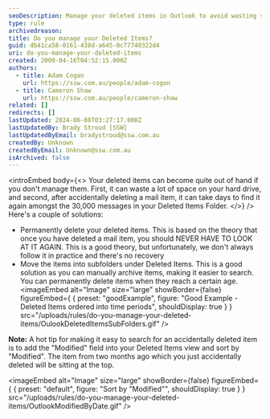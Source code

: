 ```yaml
---
seoDescription: Manage your deleted items in Outlook to avoid wasting space and time searching through thousands of messages.
type: rule
archivedreason:
title: Do you manage your Deleted Items?
guid: db41ca58-0161-438d-a645-0c77740322d4
uri: do-you-manage-your-deleted-items
created: 2009-04-16T04:52:15.000Z
authors:
  - title: Adam Cogan
    url: https://ssw.com.au/people/adam-cogan
  - title: Cameron Shaw
    url: https://ssw.com.au/people/cameron-shaw
related: []
redirects: []
lastUpdated: 2024-06-08T03:27:17.000Z
lastUpdatedBy: Brady Stroud [SSW]
lastUpdatedByEmail: bradystroud@ssw.com.au
createdBy: Unknown
createdByEmail: Unknown@ssw.com.au
isArchived: false
---
```


<introEmbed
  body={<>
Your deleted items can become quite out of hand if you don't manage them. First, it can waste a lot of space on your hard drive, and second, after accidentally deleting a mail item, it can take days to find it again amongst the 30,000 messages in your Deleted Items Folder.
  </>}
/>
Here's a couple of solutions:

- Permanently delete your deleted items. This is based on the theory that once you have deleted a mail item, you should NEVER HAVE TO LOOK AT IT AGAIN. This is a good theory, but unfortunately, we don't always follow it in practice and there's no recovery
- Move the items into subfolders under Deleted Items. This is a good solution as you can manually archive items, making it easier to search. You can permanently delete items when they reach a certain age.
<imageEmbed
  alt="Image"
  size="large"
  showBorder={false}
  figureEmbed={ {
    preset: "goodExample",
    figure: "Good Example - Deleted Items ordered into time periods",
    shouldDisplay: true
  } }
  src="/uploads/rules/do-you-manage-your-deleted-items/OulookDeletedItemsSubFolders.gif"
/>

**Note:** A hot tip for making it easy to search for an accidentally deleted item is to add the "Modified" field into your Deleted Items view and sort by "Modified". The item from two months ago which you just accidentally deleted will be sitting at the top.


<imageEmbed
  alt="Image"
  size="large"
  showBorder={false}
  figureEmbed={ {
    preset: "default",
    figure: "Sort by \"Modified\"",
    shouldDisplay: true
  } }
  src="/uploads/rules/do-you-manage-your-deleted-items/OutlookModifiedByDate.gif"
/>
